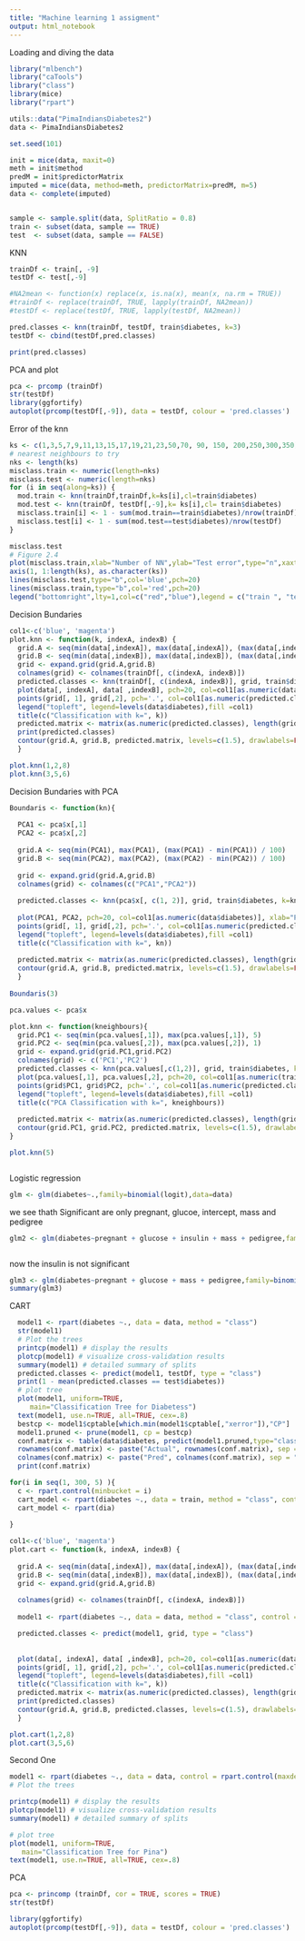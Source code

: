 ```yaml
---
title: "Machine learning 1 assigment"
output: html_notebook
---
```


Loading and diving the data

```r
library("mlbench")
library("caTools")
library("class")
library(mice)
library("rpart")

utils::data("PimaIndiansDiabetes2")
data <- PimaIndiansDiabetes2

set.seed(101) 

init = mice(data, maxit=0) 
meth = init$method
predM = init$predictorMatrix
imputed = mice(data, method=meth, predictorMatrix=predM, m=5)
data <- complete(imputed)


sample <- sample.split(data, SplitRatio = 0.8)
train <- subset(data, sample == TRUE)
test  <- subset(data, sample == FALSE)

```
KNN
```r
trainDf <- train[, -9]
testDf <- test[,-9]

#NA2mean <- function(x) replace(x, is.na(x), mean(x, na.rm = TRUE))
#trainDf <- replace(trainDf, TRUE, lapply(trainDf, NA2mean))
#testDf <- replace(testDf, TRUE, lapply(testDf, NA2mean))

pred.classes <- knn(trainDf, testDf, train$diabetes, k=3)
testDf <- cbind(testDf,pred.classes)

print(pred.classes)
```
PCA and plot
```r
pca <- prcomp (trainDf)
str(testDf)
library(ggfortify)
autoplot(prcomp(testDf[,-9]), data = testDf, colour = 'pred.classes')
```
Error of the knn
```r
ks <- c(1,3,5,7,9,11,13,15,17,19,21,23,50,70, 90, 150, 200,250,300,350)
# nearest neighbours to try
nks <- length(ks)
misclass.train <- numeric(length=nks)
misclass.test <- numeric(length=nks)
for (i in seq(along=ks)) {
  mod.train <- knn(trainDf,trainDf,k=ks[i],cl=train$diabetes)
  mod.test <- knn(trainDf, testDf[,-9],k= ks[i],cl= train$diabetes)
  misclass.train[i] <- 1 - sum(mod.train==train$diabetes)/nrow(trainDf)
  misclass.test[i] <- 1 - sum(mod.test==test$diabetes)/nrow(testDf)
}

misclass.test
# Figure 2.4
plot(misclass.train,xlab="Number of NN",ylab="Test error",type="n",xaxt="n", ylim=c(0.0, 0.4))
axis(1, 1:length(ks), as.character(ks))
lines(misclass.test,type="b",col='blue',pch=20)
lines(misclass.train,type="b",col='red',pch=20)
legend("bottomright",lty=1,col=c("red","blue"),legend = c("train ", "test "))
```

Decision Bundaries
```r
col1<-c('blue', 'magenta')
plot.knn <- function(k, indexA, indexB) {
  grid.A <- seq(min(data[,indexA]), max(data[,indexA]), (max(data[,indexA]) - min(data[,indexA])) / 100)
  grid.B <- seq(min(data[,indexB]), max(data[,indexB]), (max(data[,indexB]) - min(data[,indexB])) / 100)
  grid <- expand.grid(grid.A,grid.B)
  colnames(grid) <- colnames(trainDf[, c(indexA, indexB)])
  predicted.classes <- knn(trainDf[, c(indexA, indexB)], grid, train$diabetes, k=k)
  plot(data[, indexA], data[ ,indexB], pch=20, col=col1[as.numeric(data$diabetes)], xlab=colnames(data)[indexA],     ylab=colnames(data)[indexB])
  points(grid[, 1], grid[,2], pch='.', col=col1[as.numeric(predicted.classes)])  # draw grid
  legend("topleft", legend=levels(data$diabetes),fill =col1)
  title(c("Classification with k=", k))
  predicted.matrix <- matrix(as.numeric(predicted.classes), length(grid.A), length(grid.B))
  print(predicted.classes)
  contour(grid.A, grid.B, predicted.matrix, levels=c(1.5), drawlabels=FALSE,add=TRUE)
  }

plot.knn(1,2,8)
plot.knn(3,5,6)
```
Decision Bundaries with PCA

```r
Boundaris <- function(kn){
  
  PCA1 <- pca$x[,1]
  PCA2 <- pca$x[,2]
  
  grid.A <- seq(min(PCA1), max(PCA1), (max(PCA1) - min(PCA1)) / 100)
  grid.B <- seq(min(PCA2), max(PCA2), (max(PCA2) - min(PCA2)) / 100)
  
  grid <- expand.grid(grid.A,grid.B)
  colnames(grid) <- colnames(c("PCA1","PCA2"))
  
  predicted.classes <- knn(pca$x[, c(1, 2)], grid, train$diabetes, k=kn)
  
  plot(PCA1, PCA2, pch=20, col=col1[as.numeric(data$diabetes)], xlab="PCA2",    ylab="PCA2")
  points(grid[, 1], grid[,2], pch='.', col=col1[as.numeric(predicted.classes)])  # draw grid
  legend("topleft", legend=levels(data$diabetes),fill =col1)
  title(c("Classification with k=", kn))
  
  predicted.matrix <- matrix(as.numeric(predicted.classes), length(grid.A), length(grid.B))
  contour(grid.A, grid.B, predicted.matrix, levels=c(1.5), drawlabels=FALSE,add=TRUE)
  }
  
Boundaris(3)
```




```r
pca.values <- pca$x

plot.knn <- function(kneighbours){
  grid.PC1 <- seq(min(pca.values[,1]), max(pca.values[,1]), 5)
  grid.PC2 <- seq(min(pca.values[,2]), max(pca.values[,2]), 1)
  grid <- expand.grid(grid.PC1,grid.PC2)
  colnames(grid) <- c('PC1','PC2')
  predicted.classes <- knn(pca.values[,c(1,2)], grid, train$diabetes, k=kneighbours)
  plot(pca.values[,1], pca.values[,2], pch=20, col=col1[as.numeric(train$diabetes)], xlab='PC1', ylab='PC2')
  points(grid$PC1, grid$PC2, pch='.', col=col1[as.numeric(predicted.classes)])  # draw grid
  legend("topleft", legend=levels(data$diabetes),fill =col1)
  title(c("PCA Classification with k=", kneighbours))
  
  predicted.matrix <- matrix(as.numeric(predicted.classes), length(grid.PC1), length(grid.PC2))
  contour(grid.PC1, grid.PC2, predicted.matrix, levels=c(1.5), drawlabels=FALSE,add=TRUE)
}

plot.knn(5)



```








Logistic regression
```r
glm <- glm(diabetes~.,family=binomial(logit),data=data)
```






we see thath Significant are only pregnant, glucoe, intercept, mass and pedigree
```r
glm2 <- glm(diabetes~pregnant + glucose + insulin + mass + pedigree,family=binomial(logit),data=data)



```
now the insulin is not significant
```r
glm3 <- glm(diabetes~pregnant + glucose + mass + pedigree,family=binomial(logit),data=data)
summary(glm3)
```
CART



```r
  model1 <- rpart(diabetes ~., data = data, method = "class")
  str(model1)
  # Plot the trees
  printcp(model1) # display the results
  plotcp(model1) # visualize cross-validation results
  summary(model1) # detailed summary of splits
  predicted.classes <- predict(model1, testDf, type = "class")
  print(1 - mean(predicted.classes == test$diabetes))
  # plot tree
  plot(model1, uniform=TRUE,
     main="Classification Tree for Diabetess")
  text(model1, use.n=TRUE, all=TRUE, cex=.8)
  bestcp <- model1$cptable[which.min(model1$cptable[,"xerror"]),"CP"]
  model1.pruned <- prune(model1, cp = bestcp)
  conf.matrix <- table(data$diabetes, predict(model1.pruned,type="class"))
  rownames(conf.matrix) <- paste("Actual", rownames(conf.matrix), sep = ":")
  colnames(conf.matrix) <- paste("Pred", colnames(conf.matrix), sep = ":")
  print(conf.matrix)
```

```r
for(i in seq(1, 300, 5) ){
  c <- rpart.control(minbucket = i)
  cart_model <- rpart(diabetes ~., data = train, method = "class", control = c)
  cart_model <- rpart(dia)
  
}
```

```r

col1<-c('blue', 'magenta')
plot.cart <- function(k, indexA, indexB) {
  
  grid.A <- seq(min(data[,indexA]), max(data[,indexA]), (max(data[,indexA]) - min(data[,indexA])) / 100)
  grid.B <- seq(min(data[,indexB]), max(data[,indexB]), (max(data[,indexB]) - min(data[,indexB])) / 100)
  grid <- expand.grid(grid.A,grid.B)
  
  colnames(grid) <- colnames(trainDf[, c(indexA, indexB)])
  
  model1 <- rpart(diabetes ~., data = data, method = "class", control = rpart.control(minbucket = 100))

  predicted.classes <- predict(model1, grid, type = "class")
  
  
  plot(data[, indexA], data[ ,indexB], pch=20, col=col1[as.numeric(data$diabetes)], xlab=colnames(data)[indexA],     ylab=colnames(data)[indexB])
  points(grid[, 1], grid[,2], pch='.', col=col1[as.numeric(predicted.classes)])  # draw grid
  legend("topleft", legend=levels(data$diabetes),fill =col1)
  title(c("Classification with k=", k))
  predicted.matrix <- matrix(as.numeric(predicted.classes), length(grid.A), length(grid.B))
  print(predicted.classes)
  contour(grid.A, grid.B, predicted.classes, levels=c(1.5), drawlabels=FALSE,add=TRUE)
  }

plot.cart(1,2,8)
plot.cart(3,5,6)

```




Second One

```r
model1 <- rpart(diabetes ~., data = data, control = rpart.control(maxdepth = 4),method = "class")
# Plot the trees

printcp(model1) # display the results
plotcp(model1) # visualize cross-validation results
summary(model1) # detailed summary of splits

# plot tree
plot(model1, uniform=TRUE,
   main="Classification Tree for Pina")
text(model1, use.n=TRUE, all=TRUE, cex=.8)


```

PCA
```r

pca <- princomp (trainDf, cor = TRUE, scores = TRUE)
str(testDf)

library(ggfortify)
autoplot(prcomp(testDf[,-9]), data = testDf, colour = 'pred.classes')
```
